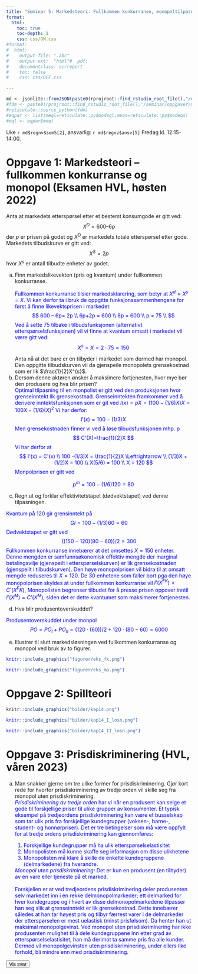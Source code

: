 ```yaml
---
title: "Seminar 5: Markedsteori: Fullkommen konkurranse, monopoltilpasning, spillteori og kollektive goder"
format: 
  html:
    toc: true
    toc-depth: 1
    css: css/ON.css
#format:
#  html:
#    output-file: ".abc"
#    output-ext:  "html"#  pdf:
#    documentclass: scrreport
#    toc: false
#    css: css/OFF.css

---
```


```r
md <- jsonlite::fromJSON(paste0(rprojroot::find_rstudio_root_file(),"/data-raw/metadata.json"))
#fdm <- paste0(rprojroot::find_rstudio_root_file(),'/seminar/oppgaver/mate.py')
#reticulate::source_python(fdm)
#eqpar <- list(meql=reticulate::py$modeql,meqs=reticulate::py$modeqs)
#eql <- eqpar$meql
```

Uke `r md$regnv$sem5[2]`, ansvarlig: `r md$regnv$ansv[5]`
Fredag kl. 12:15-14:00.

# Oppgave 1: Markedsteori -- fullkommen konkurranse og monopol (Eksamen HVL, høsten 2022)

Anta at markedets etterspørsel etter et bestemt konsumgode er gitt ved:
$$
X^D = 600 – 6p
$$
der $p$ er prisen på godet og $X^D$ er markedets totale etterspørsel etter gode. Markedets tilbudskurve er gitt ved:
$$X^S = 2p
$$
hvor $X^s$ er antall tilbudte enheter av godet.

a. Finn markedslikevekten (pris og kvantum) under fullkommen konkurranse.
<div class="answer hidden">
Fullkommen konkurranse tilsier markedsklarering, som betyr at $X^d=X^s=X$. Vi kan derfor ta i bruk de oppgitte funksjonssammenhengene for først å finne likevektsprisen i markedet:
$$
600 – 6p= 2p \\
6p+2p = 600 \\
8p = 600 \\
p = 75 \\
$$
Ved å sette $75$ tilbake i tilbudsfunksjonen (alternativt etterspørselsfunksjonen) vil vi finne at kvantum omsatt i markedet vil være gitt ved:
$$
X^s=X=2\cdot75 = 150
$$
</div>
Anta nå at det bare er én tilbyder i markedet som dermed har monopol. Den oppgitte tilbudskurven vil da gjenspeile monopolets grensekostnad som er lik $\frac{1}{2}X^{s}$. 
b. Dersom denne aktøren ønsker å maksimere fortjenesten, hvor mye bør den produsere og hva blir prisen?   
<div class="answer hidden">
Optimal tilpasning til en monpolist er gitt ved den produksjonen hvor grenseinntekt lik grensekostnad.
Grenseinntekten framkommer ved å derivere inntektsfunksjonen som er git ved $I(x)=pX=(100-(1/6)X)X = 100X-(1/6)(X)^{2}$
Vi har derfor:
$$
I'(x) = 100 -(1/3)X 
$$
Men grensekostnaden finner vi ved å løse tilbudsfunksjonen mhp. p
$$
C'(X)=\frac{1}{2}X
$$
Vi har derfor at
$$
I'(x) = C'(x) \\ 
100 -(1/3)X = \frac{1}{2}X \Leftrightarrow \\
(1/3)X + (1/2)X = 100 \\
X(5/6) = 100 \\
X = 120
$$
Monpolprisen er gitt ved
<div class="answer hidden">
$$p^m=100−(1/6)120=80
$$
</div>

c. Regn ut og forklar effektivitetstapet (dødvektstapet) ved denne tilpasningen.

<div class="answer hidden">
Kvantum på $120$ gir grensinntekt på
$$
GI=100-(1/3)60=60
$$
Dødvektstapet er gitt ved
$$
((150-120)(80-60))/2 = 300
$$
Fullkommen konkurranse innebærer at det omsettes $X = 150$ enheter. Denne mengden er samfunnsøkonomisk effektiv mengde der marginal betalingsvilje (gjenspeilt i etterspørselskurven) er lik grensekostnaden (gjenspeilt i tilbudskurven). Den høye monopolprisen vil bidra til at omsatt mengde reduseres til $X=120$. De 30 enhetene som faller bort pga den høye monopolprisen skyldes at under fullkommen konkurranse vil $I’(X^{FK})< C’(X^FK{})$,  Monopolisten begrenser tilbudet for å presse prisen oppover inntil $I’(X^{M})=C’(X^{M})$, siden det er dette kvantumet som maksimerer fortjenesten.
</div>

d. Hva blir produsentoverskuddet?

<div class="answer hidden">
Produsentoverskuddet under monpol
$$
PO=PO_{I}+PO_{II}=(120\cdot(60))/2+120\cdot(80-60)= 6000
$$
</div>

e. Illustrer til slutt markedsløsningen ved fullkommen konkurranse og monopol ved bruk av to figurer.

<div class="answer hidden">
```r
knitr::include_graphics("figurer/eks_fk.png")
```
```r
knitr::include_graphics("figurer/eks_mp.png")
```
</div>

# Oppgave 2: Spillteori
```r
knitr::include_graphics("bilder/kap14.png")
```
<div class="answer hidden">

```r
knitr::include_graphics("bilder/kap14_I_losn.png")
```
```r
knitr::include_graphics("bilder/kap14_II_losn.png")
```
</div>

# Oppgave 3: Prisdiskriminering (HVL, våren 2023)
a. Man snakker gjerne om tre ulike former for prisdiskriminering. Gjør kort rede for hvorfor prisdiskriminering av tredje orden vil skille seg fra monopol uten prisdiskriminering.
<div class="answer hidden">
*Prisdiskriminering av tredje orden* har vi når en produsent kan selge et gode til forskjellige priser til ulike grupper av konsumenter. Et typisk eksempel på tredjeordens prisdiskriminering kan være et busselskap som tar ulik pris fra forskjellige kundegrupper (voksen-, barne-, student- og honnørpriser). Det er tre betingelser som må være oppfylt for at tredje ordens prisdiskriminering kan gjennomføres: 
<ol>
  <li>Forskjellige kundegrupper må ha ulik etterspørselselastisitet</li>
  <li> Monopolisten må kunne skaffe seg informasjon om disse ulikhetene </li>
  <li> Monopolisten må klare å skille de enkelte kundegruppene (delmarkedene) fra hverandre. </li>
</ol>
*Monopol uten prisdiskriminering:* Det er kun en produsent (en tilbyder) av en vare eller tjeneste på et marked.   
<br>
Forskjellen er at ved tredjeordens prisdiskriminering deler produsenten selv markedet inn i en rekke delmonopolmarkeder; ett delmarked for hver kundegruppe og i hvert av disse delmonopolmarkedene tilpasser han seg slik at grenseinntekt er lik grensekostnad. Dette innebærer således at han tar høyest pris og tilbyr færrest varer i de delmarkeder der etterspørselen er mest uelastisk (minst prisfølsom). Da henter han ut maksimal monopolgevinst. Ved monopol uten prisdiskriminering har ikke produsenten mulighet til å dele kundegruppene inn etter grad av etterspørseIselastisitet, han må derimot ta samme pris fra alle kunder. Dermed vil monopolgevinsten uten prisdiskriminering, under ellers like forhold, bli mindre enn med prisdiskriminering.   
</div>



<button id="show-all-answers">Vis svar</button>
<p class="answer hidden">
</p>

<style>
  .answer {
    color: blue;
  }
</style>
<script>
const answerToggles = document.querySelectorAll(".answer");
const showAllButton = document.getElementById("show-all-answers");

showAllButton.addEventListener("click", () => {
  answerToggles.forEach(answer => {
    answer.classList.toggle("hidden");
  });
});
</script>





